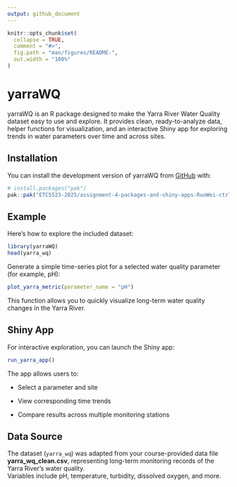```yaml
---
output: github_document
---
```


<!-- README.md is generated from README.Rmd. Please edit that file -->

```r
knitr::opts_chunk$set(
  collapse = TRUE,
  comment = "#>",
  fig.path = "man/figures/README-",
  out.width = "100%"
)
```

# yarraWQ

yarraWQ is an R package designed to make the Yarra River Water Quality dataset easy to use and explore. It provides clean, ready-to-analyze data, helper functions for visualization, and an interactive Shiny app for exploring trends in water parameters over time and across sites.

## Installation

You can install the development version of yarraWQ from [GitHub](https://github.com/) with:

```r
# install.packages("pak")
pak::pak("ETC5523-2025/assignment-4-packages-and-shiny-apps-RuoWei-ctrl")
```

## Example

Here’s how to explore the included dataset:

```r
library(yarraWQ)
head(yarra_wq)
```

Generate a simple time-series plot for a selected water quality parameter (for example, pH):

```r
plot_yarra_metric(parameter_name = "pH")
```

This function allows you to quickly visualize long-term water quality changes in the Yarra River.

## Shiny App

For interactive exploration, you can launch the Shiny app:

```r

run_yarra_app()
```

The app allows users to:

-   Select a parameter and site

-   View corresponding time trends

-   Compare results across multiple monitoring stations

## Data Source

The dataset (`yarra_wq`) was adapted from your course-provided data file **yarra_wq_clean.csv**, representing long-term monitoring records of the Yarra River’s water quality.\
Variables include pH, temperature, turbidity, dissolved oxygen, and more.
